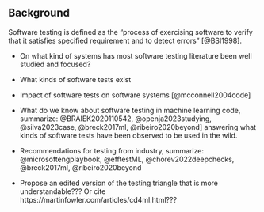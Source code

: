 ## Background

Software testing is defined as 
the “process of exercising software to verify that it satisfies specified requirement 
and to detect errors” [@BSI1998].

- On what kind of systems has most software testing literature 
been well studied and focused?

- What kinds of software tests exist 

- Impact of software tests on software systems [@mcconnell2004code]

- What do we know about software testing in machine learning code,
summarize: @BRAIEK2020110542, @openja2023studying, @silva2023case, @breck2017ml, @ribeiro2020beyond]
answering what kinds of software tests have been observed to be used in the wild.

- Recommendations for testing from industry, 
summarize: @microsoftengplaybook, @efftestML, @chorev2022deepchecks, @breck2017ml, @ribeiro2020beyond
- Propose an edited version of the testing triangle that is more understandable??? Or cite https://martinfowler.com/articles/cd4ml.html???
